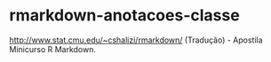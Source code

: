 # rmarkdown-anotacoes-classe
[http://www.stat.cmu.edu/~cshalizi/rmarkdown/](Usando R Markdown para anotações de aula) (Tradução) - Apostila Minicurso R Markdown.
